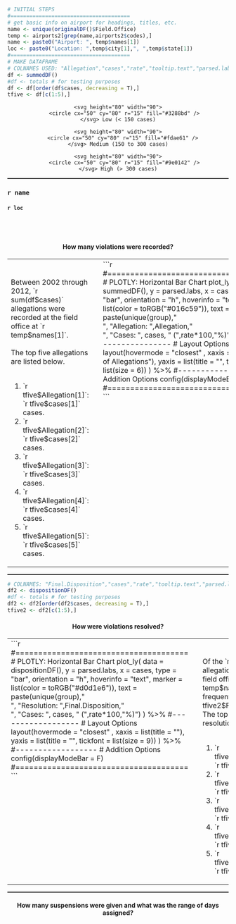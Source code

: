 <!--- PROFILE BUILDER RMD FILE TO SHIP WITH SHINY APP --->
```r
# INITIAL STEPS
#======================================
# get basic info on airport for headings, titles, etc.
name <- unique(originalDF()$Field.Office)
temp <- airports2[grep(name,airports2$codes),]
name <- paste0("Airport: ", temp$names[1])
loc <- paste0("Location: ",temp$city[1],", ",temp$state[1])
#======================================
# MAKE DATAFRAME
# COLNAMES USED: "Allegation","cases","rate","tooltip.text","parsed.labs","group"#
df <- summedDF()
#df <- totals # for testing purposes
df <- df[order(df$cases, decreasing = T),]
tfive <- df[c(1:5),]

```

<!---MANUALLY MAKE LEGEND -->
<center>

    <svg height="80" width="90">
        <circle cx="50" cy="80" r="15" fill="#3288bd" />
    </svg> Low (< 150 cases)

    <svg height="80" width="90">
        <circle cx="50" cy="80" r="15" fill="#fdae61" /> 
    </svg> Medium (150 to 300 cases)

    <svg height="80" width="90">
        <circle cx="50" cy="80" r="15" fill="#9e0142" />
    </svg> High (> 300 cases)

</center>
<!---=======================================================================--->

<hr style = "border-bottom: dotted 1px;"/>

<h3>`r name`</h3>
<h4>`r loc`</h4>
<br><br>

<!---=======================================================================--->
<center><h4>How many violations were recorded?</h4></center>
<!---=======================================================================--->
<!--TABLE: For displaying allegations data. 
        - 3 Cols:
                - 1: Info section on plot itemized list of top 5
                - 2: spacing column set to 5%
                - 3: plotly plot
--> 
<table width = "100%", border = "0">
<!---COLUMN 1: INFO-->
<tr valign = "top">
<td width = "40%">
<br><br>
Between 2002 through 2012, `r sum(df$cases)` allegations were recorded at the field office at `r temp$names[1]`.

<br><br>
The top five allegations are listed below. 
<br><br>

<ol>
<li>`r tfive$Allegation[1]`: `r tfive$cases[1]` cases.</li>
<li>`r tfive$Allegation[2]`: `r tfive$cases[2]` cases.</li>
<li>`r tfive$Allegation[3]`: `r tfive$cases[3]` cases.</li>
<li>`r tfive$Allegation[4]`: `r tfive$cases[4]` cases.</li>
<li>`r tfive$Allegation[5]`: `r tfive$cases[5]` cases.</li>
</ol>

</td>
<!---=======================================================================--->
<!---COL2: BLANK FOR SPACING--->
<td width = "5%"></td>
<!---=======================================================================--->
<!---COL3: Plotly output--->
<td width = "55%">

```r
#======================================
# PLOTLY: Horizontal Bar Chart
plot_ly(
            data = summedDF(),
            y = parsed.labs,
            x = cases,
            type = "bar",
            orientation = "h",
            hoverinfo = "text",
            marker = list(color = toRGB("#016c59")),
            text = paste(unique(group),"<br>",
                    "Allegation: ",Allegation,"<br>", 
                    "Cases: ", cases, " (",rate*100,"%)")
            ) %>% 
                #------------------
                # Layout Options
                layout(hovermode = "closest" , 
                    xaxis = list(title = "No. of Allegations"),
                    yaxis = list(title = "", tickfont = list(size = 6))
                ) %>% 
                    #------------------
                    # Addition Options
                    config(displayModeBar = F)
#======================================
```

</td></tr> 
<!---=======================================================================--->
<!---END TABLE--->
</table>
<!---=======================================================================--->
<hr style = "border-bottom: dotted 1px;"/>
<!---=======================================================================--->
<!--TABLE: For displaying resolutions data. 
        - 3 Cols:
                - 1: Info section on plot itemized list of top 5
                - 2: spacing column set to 5%
                - 3: plotly plot
--> 
```r
# COLNAMES: "Final.Disposition","cases","rate","tooltip.text","parsed.labs","group"
df2 <- dispositionDF()
#df <- totals # for testing purposes
df2 <- df2[order(df2$cases, decreasing = T),]
tfive2 <- df2[c(1:5),]

```

<!---=======================================================================--->
<center><h4>How were violations resolved?</h4></center>
<!---=======================================================================--->
<table width = "100%", border = "0">
<!---COLUMN 1: INFO-->
<tr valign = "top">
<td width = "55%">


```r
#======================================
# PLOTLY: Horizontal Bar Chart
plot_ly(
            data = dispositionDF(),
            y = parsed.labs,
            x = cases,
            type = "bar",
            orientation = "h",
            hoverinfo = "text",
            marker = list(color = toRGB("#d0d1e6")),
            text = paste(unique(group),"<br>",
                    "Resolution: ",Final.Disposition,"<br>", 
                    "Cases: ", cases, " (",rate*100,"%)")
            ) %>% 
                #------------------
                # Layout Options
                layout(hovermode = "closest" , 
                        xaxis = list(title = ""),
                        yaxis = list(title = "", tickfont = list(size = 9))
                    ) %>% 
                    #------------------
                    # Addition Options
                    config(displayModeBar = F)
#======================================
```

<!---=======================================================================--->
<!---COL2: BLANK FOR SPACING--->
<td width = "5%"></td>
<!---=======================================================================--->
<!---COL3: Plotly output--->
<td width = "40%">
<br><br>
Of the `r sum(df$cases)` allegations recorded at the field office at `r temp$names[1]`. The most 
frequent resolution was '`r tfive2$Final.Disposition[1]`'. The top five allegation 
resolutions are listed below. 
<br><br>

<ol>
<li>`r tfive2$Final.Disposition[1]`: `r tfive2$cases[1]` cases.</li>
<li>`r tfive2$Final.Disposition[2]`: `r tfive2$cases[2]` cases.</li>
<li>`r tfive2$Final.Disposition[3]`: `r tfive2$cases[3]` cases.</li>
<li>`r tfive2$Final.Disposition[4]`: `r tfive2$cases[4]` cases.</li>
<li>`r tfive2$Final.Disposition[5]`: `r tfive2$cases[5]` cases.</li>
</ol>

</td></tr>
</table>
<!---=======================================================================--->
<hr style = "border-bottom: dotted 1px;"/>

<center><h4>How many suspensions were given and what was the range of days assigned?</h4></center>
